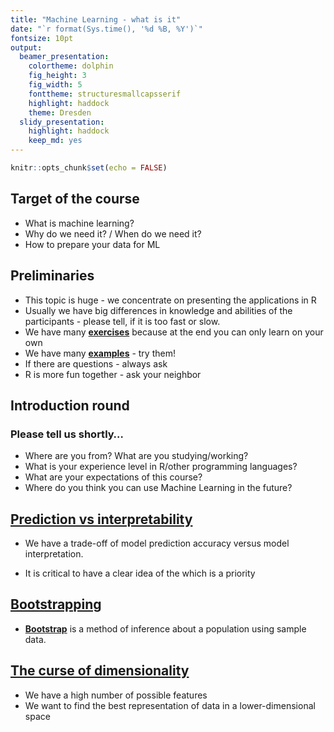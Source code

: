 ```yaml
---
title: "Machine Learning - what is it"
date: "`r format(Sys.time(), '%d %B, %Y')`"
fontsize: 10pt
output: 
  beamer_presentation: 
    colortheme: dolphin
    fig_height: 3
    fig_width: 5
    fonttheme: structuresmallcapsserif
    highlight: haddock
    theme: Dresden
  slidy_presentation: 
    highlight: haddock
    keep_md: yes
---
```


```r
knitr::opts_chunk$set(echo = FALSE)
```


## Target of the course

- What is machine learning?
- Why do we need it? / When do we need it?
- How to prepare your data for ML

## Preliminaries

- This topic is huge - we concentrate on presenting the applications in R
- Usually we have big differences in knowledge and abilities of the participants - please tell, if it is too fast or slow.
- We have many [**exercises**](http://web.math.ku.dk/~helle/R-intro/exercises.pdf) because at the end you can only learn on your own
- We have many [**examples**](https://www.showmeshiny.com/) - try them!
- If there are questions - always ask
- R is more fun together - ask your neighbor



## Introduction round

### Please tell us shortly...

- Where are you from? What are you studying/working?
- What is your experience level in R/other programming languages?
- What are your expectations of this course?
- Where do you think you can use Machine Learning in the future?




## [Prediction vs interpretability](https://machinelearningmastery.com/model-prediction-versus-interpretation-in-machine-learning/)

- We have a trade-off of model prediction accuracy versus model interpretation.

- It is critical to have a clear idea of the which is a priority


## [Bootstrapping](https://www.statmethods.net/advstats/bootstrapping.html)

- [**Bootstrap**](https://www.datacamp.com/community/tutorials/bootstrap-r) is a method of inference about a population using sample data.

## [The curse of dimensionality](https://www.freecodecamp.org/news/the-curse-of-dimensionality-how-we-can-save-big-data-from-itself-d9fa0f872335/)

- We have a high number of possible features
- We want to find the best representation of data in a lower-dimensional space

<!--
## Parts not used yet

- The datasets we use for this course
- What to do with missing data?
-->

<!--
Links

gitlab.com/ShirinG/intro_to_ml_workshop

https://de.slideshare.net/ShirinGlander/workshop-introduction-to-machine-learning-with-r
https://www.shirin-glander.de/

https://www.data2day.de/

https://www.codecentric.de/karriere/standorte/karlsruhe/


-->
